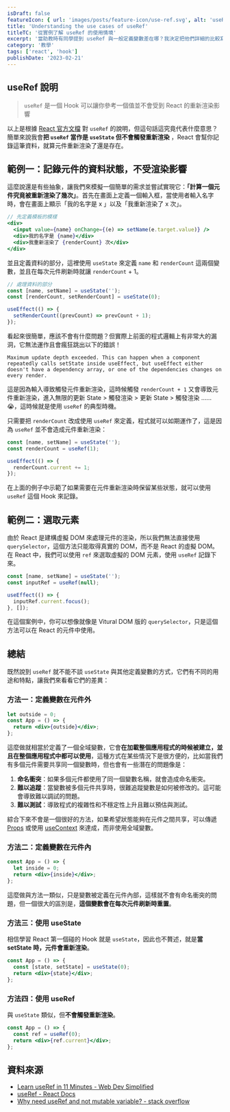 ```yaml
---
isDraft: false
featureIcon: { url: 'images/posts/feature-icon/use-ref.svg', alt: 'useRef 文字符號' }
title: 'Understanding the use cases of useRef'
titleTC: '從實例了解 useRef 的使用情境'
excerpt: '當助教時有同學提到 useRef 與一般定義變數差在哪？我決定把他們詳細的比較寫在這篇文章中。'
category: '教學'
tags: ['react', 'hook']
publishDate: '2023-02-21'
---
```



## useRef 說明

> `useRef` 是一個 Hook 可以讓你參考一個值並不會受到 React 的重新渲染影響

以上是根據 [React 官方文檔](https://beta.reactjs.org/reference/react/useRef) 對 `useRef` 的說明，但這句話這究竟代表什麼意思？簡單來說我會**把 `useRef` 當作是 `useState` 但不會觸發重新渲染** ，React 會幫你記錄這筆資料，就算元件重新渲染了還是存在。

## 範例一：記錄元件的資料狀態，不受渲染影響

這麼說還是有些抽象，讓我們來模擬一個簡單的需求並嘗試實現它：**「計算一個元件究竟被重新渲染了幾次」**。首先在畫面上定義一個輸入框，當使用者輸入名字時，會在畫面上顯示「我的名字是 x 」以及「我重新渲染了 x 次」。

```jsx
// 先定義模板的模樣
<div>
  <input value={name} onChange={(e) => setName(e.target.value)} />
  <div>我的名字是 {name}</div>
  <div>我重新渲染了 {renderCount} 次</div>
</div>
```

並且定義資料的部分，這裡使用 `useState` 來定義 `name` 和 `renderCount` 這兩個變數，並且在每次元件刷新時就讓 `renderCount` + 1。

```jsx
// 處理資料的部分
const [name, setName] = useState('');
const [renderCount, setRenderCount] = useState(0);

useEffect(() => {
  setRenderCount((prevCount) => prevCount + 1);
});
```

看起來很簡單，應該不會有什麼問題？但實際上前面的程式邏輯上有非常大的漏洞，它無法運作且會瘋狂跳出以下的錯誤！

`Maximum update depth exceeded. This can happen when a component repeatedly calls setState inside useEffect, but useEffect either doesn't have a dependency array, or one of the dependencies changes on every render.`

這是因為輸入導致觸發元件重新渲染，這時候觸發 `renderCount + 1` 又會導致元件重新渲染，進入無限的更新 State > 觸發渲染 > 更新 State > 觸發渲染 …… 😭，這時候就是使用 `useRef` 的典型時機。

只需要把 `renderCount` 改成使用 `useRef` 來定義，程式就可以如期運作了，這是因為 `useRef` 並不會造成元件重新渲染：

```jsx
const [name, setName] = useState('');
const renderCount = useRef(1);

useEffect(() => {
  renderCount.current += 1;
});
```

<UseStateInput client:idle />

在上面的例子中示範了如果需要在元件重新渲染時保留某些狀態，就可以使用 `useRef` 這個 Hook 來記錄。

## 範例二：選取元素

由於 React 是建構虛擬 DOM 來處理元件的渲染，所以我們無法直接使用 `querySelector`，這個方法只能取得真實的 DOM，而不是 React 的虛擬 DOM。在 React 中，我們可以使用 `ref` 來選取虛擬的 DOM 元素，使用 `useRef` 記錄下來。

```jsx
const [name, setName] = useState('');
const inputRef = useRef(null);

useEffect(() => {
  inputRef.current.focus();
}, []);
```

在這個案例中，你可以想像就像是 Vitural DOM 版的 `querySelector`，只是這個方法可以在 React 的元件中使用。

## 總結

既然說到 `useRef` 就不能不談 `useState` 與其他定義變數的方式，它們有不同的用途和特點，讓我們來看看它們的差異：

### 方法一：定義變數在元件外

```jsx
let outside = 0;
const App = () => {
  return <div>{outside}</div>;
};
```

這麼做就相當於定義了一個全域變數，它會**在加載整個應用程式的時候被建立，並且在整個應用程式中都可以使用**，這種方式在某些情況下是很方便的，比如當我們有多個元件需要共享同一個變數時，但也會有一些潛在的問題像是：

1. **命名衝突**：如果多個元件都使用了同一個變數名稱，就會造成命名衝突。
2. **難以追蹤**：當變數被多個元件共享時，很難追蹤變數是如何被修改的。這可能會導致難以調試的問題。
3. **難以測試**：導致程式的複雜性和不穩定性上升且難以預估與測試。

綜合下來不會是一個很好的方法，如果希望狀態能夠在元件之間共享，可以傳遞 [Props](https://beta.reactjs.org/learn/passing-props-to-a-component) 或使用 [useContext](https://beta.reactjs.org/reference/react/useContext) 來達成，而非使用全域變數。

### 方法二：定義變數在元件內

```jsx
const App = () => {
  let inside = 0;
  return <div>{inside}</div>;
};
```

這麼做與方法一類似，只是變數被定義在元件內部，這樣就不會有命名衝突的問題，但一個很大的區別是，**這個變數會在每次元件刷新時重置**。

### 方法三：使用 useState

相信學習 React 第一個碰的 Hook 就是 `useState`，因此也不贅述，就是**當 setState 時，元件會重新渲染**。

```jsx
const App = () => {
  const [state, setState] = useState(0);
  return <div>{state}</div>;
};
```

### 方法四：使用 useRef

與 `useState` 類似，但**不會觸發重新渲染**。

```jsx
const App = () => {
  const ref = useRef(0);
  return <div>{ref.current}</div>;
};
```

## 資料來源

- [Learn useRef in 11 Minutes - Web Dev Simplified](https://www.youtube.com/watch?v=t2ypzz6gJm0)
- [useRef - React Docs](https://beta.reactjs.org/reference/react/useRef)
- [Why need useRef and not mutable variable? - stack overflow](https://stackoverflow.com/questions/57444154/why-need-useref-and-not-mutable-variable)

